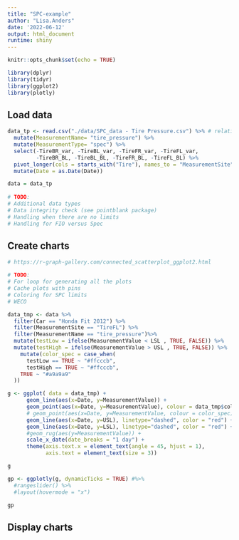 ```yaml
---
title: "SPC-example"
author: "Lisa.Anders"
date: '2022-06-12'
output: html_document
runtime: shiny
---
```


```r
knitr::opts_chunk$set(echo = TRUE)

library(dplyr)
library(tidyr)
library(ggplot2)
library(plotly)
```

## Load data

```r
data_tp <- read.csv("./data/SPC_data - Tire Pressure.csv") %>% # relative path
  mutate(MeasurementName= "tire_pressure") %>%
  mutate(MeasurementType= "spec") %>%
  select(-TireBR_var, -TireBL_var, -TireFR_var, -TireFL_var,
         -TireBR_BL, -TireBL_BL, -TireFR_BL, -TireFL_BL) %>%
  pivot_longer(cols = starts_with("Tire"), names_to = "MeasurementSite", values_to = "MeasurementValue") %>%
  mutate(Date = as.Date(Date))

data = data_tp
  
# TODO: 
# Additional data types
# Data integrity check (see pointblank package)
# Handling when there are no limits 
# Handling for FIO versus Spec

```


## Create charts

```r
# https://r-graph-gallery.com/connected_scatterplot_ggplot2.html 

# TODO: 
# For loop for generating all the plots
# Cache plots with pins
# Coloring for SPC limits
# WECO 

data_tmp <- data %>% 
  filter(Car == "Honda Fit 2012") %>%
  filter(MeasurementSite == "TireFL") %>% 
  filter(MeasurementName == "tire_pressure")%>% 
  mutate(testLow = ifelse(MeasurementValue < LSL , TRUE, FALSE)) %>%
  mutate(testHigh = ifelse(MeasurementValue > USL , TRUE, FALSE)) %>%
    mutate(color_spec = case_when(
      testLow == TRUE ~ "#ffcccb",
      testHigh == TRUE ~ "#ffcccb",
    TRUE ~ "#a9a9a9"
  ))

g <- ggplot( data = data_tmp) +
      geom_line(aes(x=Date, y=MeasurementValue)) +
      geom_point(aes(x=Date, y=MeasurementValue), colour = data_tmp$color_spec) + 
      # geom_point(aes(x=Date, y=MeasurementValue, colour = color_spec)) + 
      geom_line(aes(x=Date, y=USL), linetype="dashed", color = "red") +
      geom_line(aes(x=Date, y=LSL), linetype="dashed", color = "red") +
      #geom_rug(aes(y=MeasurementValue)) +
      scale_x_date(date_breaks = "1 day") + 
      theme(axis.text.x = element_text(angle = 45, hjust = 1),
            axis.text = element_text(size = 3))

g

gp <- ggplotly(g, dynamicTicks = TRUE) #%>%
  #rangeslider() %>%
  #layout(hovermode = "x")

gp

```


## Display charts

```r



```


